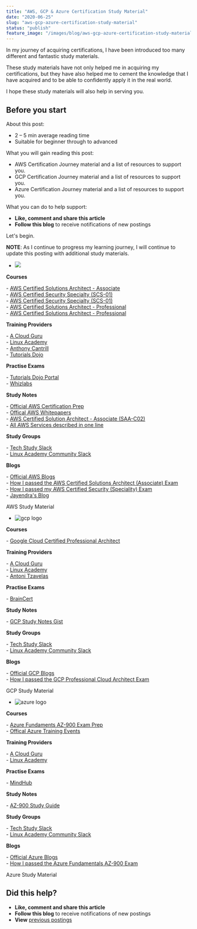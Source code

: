 ```yaml
---
title: "AWS, GCP & Azure Certification Study Material"
date: "2020-06-25"
slug: "aws-gcp-azure-certification-study-material"
status: "publish"
feature_image: "/images/blog/aws-gcp-azure-certification-study-material/feature-image.png"
---
```


In my journey of acquiring certifications, I have been introduced too many different and fantastic study materials.

These study materials have not only helped me in acquiring my certifications, but they have also helped me to cement the knowledge that I have acquired and to be able to confidently apply it in the real world.

I hope these study materials will also help in serving you.

## Before you start

About this post:

*   2 – 5 min average reading time
*   Suitable for beginner through to advanced

What you will gain reading this post:

*   AWS Certification Journey material and a list of resources to support you.
*   GCP Certification Journey material and a list of resources to support you.
*   Azure Certification Journey material and a list of resources to support you.

What you can do to help support:

*   **Like, comment and share this article**
*   **Follow this blog** to receive notifications of new postings

Let's begin.

**NOTE**: As I continue to progress my learning journey, I will continue to update this posting with additional study materials.

*   ![](https://robertleggett.blog/wp-content/uploads/2020/06/aws-logo-full.png)

**Courses**

\- [AWS Certified Solutions Architect - Associate](https://www.udemy.com/course/aws-certified-solutions-architect-associate/)  
\- [AWS Certified Security Specialty (SCS-01)](https://linuxacademy.com/course/aws-certified-security-specialty-certification/)  
\- [AWS Certified Security Specialty (SCS-01)](https://acloud.guru/learn/aws-certified-security-specialty)  
\- [AWS Certified Solutions Architect - Professional](https://www.udemy.com/course/aws-solutions-architect-professional/)  
\- [AWS Certified Solutions Architect - Professional](https://learn.cantrill.io/p/aws-certified-solutions-architect-professional)

**Training Providers**

\- [A Cloud Guru](https://acloud.guru/)  
\- [Linux Academy](https://linuxacademy.com/)  
\- [Anthony Cantrill](https://cantrill.io/)  
\- [Tutorials Dojo](https://tutorialsdojo.com/)

**Practise Exams**

\- [Tutorials Dojo Portal](https://portal.tutorialsdojo.com/)  
\- [Whizlabs](https://www.whizlabs.com/)

**Study Notes**

\- [Official AWS Certification Prep](https://aws.amazon.com/certification/certification-prep/)  
\- [Offical AWS Whitepapers](https://aws.amazon.com/whitepapers/?whitepapers-main.sort-by=item.additionalFields.sortDate&whitepapers-main.sort-order=desc)  
\- [AWS Certified Solution Architect - Associate (SAA-C02)](https://github.com/alozano-77/AWS-SAA-C02-Course)  
\- [All AWS Services described in one line](https://adayinthelifeof.nl/2020/05/20/aws.html)

**Study Groups**

\- [Tech Study Slack](https://techstudyslack.com/)  
\- [Linux Academy Community Slack](https://linuxacademy-community-slack.herokuapp.com/)

**Blogs**

\- [Official AWS Blogs](https://aws.amazon.com/blogs/aws/)  
\- [How I passed the AWS Certified Solutions Architect (Associate) Exam](https://robertleggett.blog/2018/12/02/how-i-passed-the-aws-certified-solution-architect-associate-exam/)  
\- [How I passed my AWS Certified Security (Speciality) Exam](https://robertleggett.blog/2020/11/03/how-i-passed-my-aws-certified-security-speciality-exam/)  
\- [Jayendra's Blog](https://jayendrapatil.com/)

AWS Study Material

*   ![gcp logo](https://robertleggett.blog/wp-content/uploads/2020/06/gcp-logo-full-300x46.png)

**Courses**

\- [Google Cloud Certified Professional Architect](https://linuxacademy.com/course/google-cloud-certified-professional-cloud-architect/)

**Training Providers**

\- [A Cloud Guru](https://acloud.guru/)  
\- [Linux Academy](https://linuxacademy.com/)  
\- [Antoni Tzavelas](https://training.antonit.com/)

**Practise Exams**

\- [BrainCert](https://www.braincert.com/)

**Study Notes**

\- [GCP Study Notes Gist](https://gist.github.com/dmunn/9874418f620b8aaf91d12507a91563ad)

**Study Groups**

\- [Tech Study Slack](https://techstudyslack.com/)  
\- [Linux Academy Community Slack](https://linuxacademy-community-slack.herokuapp.com/)

**Blogs**

\- [Official GCP Blogs](https://cloud.google.com/blog/)  
\- [How I passed the GCP Professional Cloud Architect Exam](https://robertleggett.blog/2019/09/21/how-i-passed-the-gcp-professional-cloud-architect-exam/)

GCP Study Material

*   ![azure logo](https://robertleggett.blog/wp-content/uploads/2020/06/azure-logo-full-300x87.png)

**Courses**

\- [Azure Fundaments AZ-900 Exam Prep](https://linuxacademy.com/course/microsoft-azure-fundamentals-az-900-exam-prep/)  
\- [Offical Azure Training Events](https://azure.microsoft.com/en-ca/community/events/)

**Training Providers**

\- [A Cloud Guru](https://acloud.guru/)  
\- [Linux Academy](https://linuxacademy.com/)

**Practise Exams**

\- [MindHub](https://au.mindhub.com/shop/microsoft?facetValueFilter=tenant~content-type%3Apractice-tests%2Ctenant~certification%3Amicrosoft-azure-administrator)

**Study Notes**

\- [AZ-900 Study Guide](https://github.com/AzureMentor/Azure-AZ-900-Study-Guide)

**Study Groups**

\- [Tech Study Slack](https://techstudyslack.com/)  
\- [Linux Academy Community Slack](https://linuxacademy-community-slack.herokuapp.com/)

**Blogs**

\- [Official Azure Blogs](https://azure.microsoft.com/en-us/blog/)  
\- [How I passed the Azure Fundamentals AZ-900 Exam](https://robertleggett.blog/2020/06/17/how-i-passed-my-azure-fundamentals-az-900-exam/)

Azure Study Material

## Did this help?

*   **Like, comment and share this article**
*   **Follow this blog** to receive notifications of new postings
*   **View** [previous postings](https://robertleggett.blog/)

